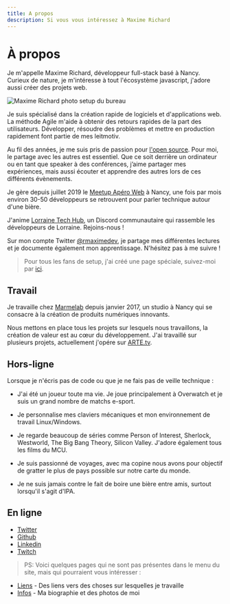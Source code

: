 ```yaml
---
title: A propos
description: Si vous vous intéressez à Maxime Richard
---
```


# À propos

Je m'appelle Maxime Richard, développeur full-stack basé à Nancy. Curieux de nature, je m'intéresse à tout l'écosystème javascript, j'adore aussi créer des projets web.

![Maxime Richard photo setup du bureau](../images/desk.jpg)

Je suis spécialisé dans la création rapide de logiciels et d'applications web. La méthode Agile m'aide à obtenir des retours rapides de la part des utilisateurs. Développer, résoudre des problèmes et mettre en production rapidement font partie de mes leitmotiv.

Au fil des années, je me suis pris de passion pour [l'open source](https://github.com/zyhou/). Pour moi, le partage avec les autres est essentiel. Que ce soit derrière un ordinateur ou en tant que speaker à des conférences, j’aime partager mes expériences, mais aussi écouter et apprendre des autres lors de ces différents évènements.

Je gère depuis juillet 2019 le [Meetup Apéro Web](https://aperowebnancy.netlify.app/) à Nancy, une fois par mois environ 30-50 développeurs se retrouvent pour parler technique autour d'une bière.

J'anime [Lorraine Tech Hub](https://discord.gg/Q8X8Bxq), un Discord communautaire qui rassemble les développeurs de Lorraine. Rejoins-nous !

Sur mon compte Twitter [@rmaximedev](https://twitter.com/rmaximedev), je partage mes différentes lectures et je documente également mon apprentissage. N'hésitez pas à me suivre !

> Pour tous les fans de setup, j'ai créé une page spéciale, suivez-moi par [ici](/setup).

## Travail

Je travaille chez [Marmelab](https://marmelab.com/) depuis janvier 2017, un studio à Nancy qui se consacre à la création de produits numériques innovants.

Nous mettons en place tous les projets sur lesquels nous travaillons, la création de valeur est au cœur du développement. J'ai travaillé sur plusieurs projets, actuellement j'opére sur [ARTE.tv](https://www.arte.tv/).

## Hors-ligne

Lorsque je n'écris pas de code ou que je ne fais pas de veille technique :

-   J'ai été un joueur toute ma vie. Je joue principalement à Overwatch et je suis un grand nombre de matchs e-sport.

-   Je personnalise mes claviers mécaniques et mon environnement de travail Linux/Windows.

-   Je regarde beaucoup de séries comme Person of Interest, Sherlock, Westworld, The Big Bang Theory, Silicon Valley. J'adore également tous les films du MCU.

-   Je suis passionné de voyages, avec ma copine nous avons pour objectif de gratter le plus de pays possible sur notre carte du monde.

-   Je ne suis jamais contre le fait de boire une bière entre amis, surtout lorsqu'il s'agit d'IPA.

## En ligne

-   [Twitter](https://twitter.com/rmaximedev)
-   [Github](https://github.com/zyhou/)
-   [Linkedin](https://www.linkedin.com/in/maximerichard9/)
-   [Twitch](https://www.twitch.tv/zyhou)

> PS: Voici quelques pages qui ne sont pas présentes dans le menu du site, mais qui pourraient vous intéresser :

-   [Liens](/liens) - Des liens vers des choses sur lesquelles je travaille
-   [Infos](/infos) - Ma biographie et des photos de moi
